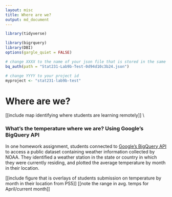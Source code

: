 ```yaml
---
layout: misc
title: Where are we?
output: md_document
---
```


```r
library(tidyverse)
```


```r
library(bigrquery)  
library(DBI)
options(gargle_quiet = FALSE)

# change XXXX to the name of your json file that is stored in the same folder as this .Rmd file
bq_auth(path = "Stat231-Lab9b-Test-0d94d10c3b24.json")  

# change YYYY to your project id 
myproject <- "stat231-lab9b-test" 
```

# Where are we?

[[include map identifying where students are learning remotely]] \\

### What's the temperature where we are?  Using Google's BigQuery API

In one homework assignment, students connected to [Google's BigQuery API](https://cloud.google.com/bigquery/public-data "BigQuery Public Data") to access a public dataset containing weather information collected by NOAA.  They identified a weather station in the state or country in which they were currently residing, and plotted the average temperature by month in their location.

[[include figure that is overlays of students submission on temperature by month in their location from PS5]]
[[note the range in avg. temps for April/current month]]